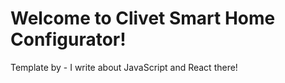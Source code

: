 # Welcome to Clivet Smart Home Configurator!

Template by - I write about JavaScript and React there!
